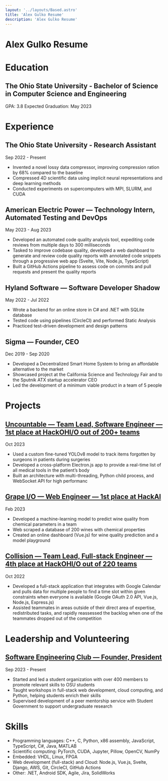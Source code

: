 ```yaml
---
layout: '../layouts/Based.astro'
title: 'Alex Gulko Resume'
description: 'Alex Gulko Resume'
---
```


# Alex Gulko Resume

<LinkCard link="/resume.pdf" title="Download PDF" description="">
  <Download size="24" slot="icon"/>
</LinkCard>


# Education

## The Ohio State University - Bachelor of Science in Computer Science and Engineering

GPA: 3.8 Expected Graduation: May 2023

# Experience

## The Ohio State University - Research Assistant
  Sep 2022 - Present
- Invented a novel lossy data compressor, improving compression ration by 68% compared to the baseline
- Compressed 4D scientific data using implicit neural representations and deep learning methods
- Conducted experiments on supercomputers with MPI, SLURM, and CUDA

## American Electric Power — Technology Intern, Automated Testing and DevOps
  May 2023 - Aug 2023
- Developed an automated code quality analysis tool, expediting code reviews from multiple days to 300 milliseconds
- Tasked to improve codebase quality, developed a web dashboard to generate and review code quality reports with
annotated code snippets through a progressive web app (Svelte, Vite, Node.js, TypeScript)
- Built a GitHub Actions pipeline to assess code on commits and pull requests and present the quality reports

## Hyland Software — Software Developer Shadow
May 2022 - Jul 2022
- Wrote a backend for an online store in C# and .NET with SQLite database
- Tested code using pipelines (CircleCI) and performed Static Analysis
- Practiced test-driven development and design patterns

## Sigma — Founder, CEO
Dec 2019 - Sep 2020
- Developed a Decentralized Smart Home System to bring an affordable alternative to the market
- Showcased project at the California Science and Technology Fair and to the Sputnik ATX startup accelerator CEO
- Led the development of a minimum viable product in a team of 5 people

# Projects
## [Uncountable — Team Lead, Software Engineer — 1st place at HackOHI/O out of 200+ teams](/projects/uncountable)
Oct 2023
- Used a custom fine-tuned YOLOv8 model to track items forgotten by surgeons in patients during surgeries
- Developed a cross-platform Electron.js app to provide a real-time list of all medical tools in the patient’s body
- Built an architecture with multi-threading, Python child process, and WebSocket API for high performanc

## [Grape I/O — Web Engineer — 1st place at HackAI](/projects/grapeio)
Feb 2023
- Developed a machine-learning model to predict wine quality from chemical parameters in a team
- Web scraped a database of 200 wines with chemical properties
- Created an online dashboard (Vue.js) for wine quality prediction and a model playground

## [Collision — Team Lead, Full-stack Engineer — 4th place at HackOHI/O out of 220 teams](/projects/collision)
Oct 2022
- Developed a full-stack application that integrates with Google Calendar and pulls data for multiple people to find a
time slot within given constraints when everyone is available (Google OAuth 2.0 API, Vue.js, Node.js, Express.js)
- Assisted teammates in areas outside of their direct area of expertise, redistributed tasks, and rapidly reassessed the
backlog when one of the teammates dropped out of the competition

# Leadership and Volunteering
## [Software Engineering Club — Founder, President](https://osu.dev)
Sep 2023 - Present
- Started and led a student organization with over 400 members to promote relevant skills to OSU students
- Taught workshops in full-stack web development, cloud computing, and Python, helping students enrich their skills
- Supervised development of a peer mentorship service with Student Government to support undergraduate research

# Skills
- Programming languages: C++, C, Python, x86 assembly, JavaScript, TypeScript, C#, Java, MATLAB
- Scientific computing: PyTorch, CUDA, Jupyter, Pillow, OpenCV, NumPy
- Embedded: VHDL, Linux, FPGA
- Web development (full-stack) and Cloud: Node.js, Vue.js, Svelte, Django, AWS, Git, CircleCI, GitHub Actions
- Other: .NET, Android SDK, Agile, Jira, SolidWorks